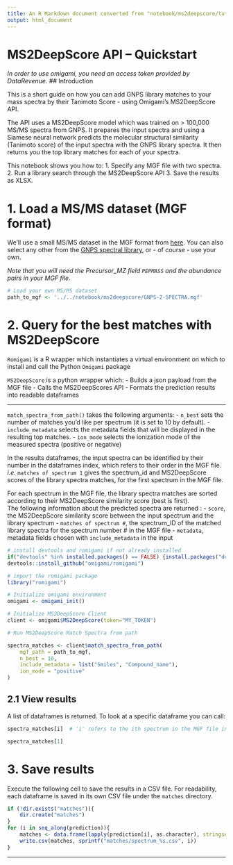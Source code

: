 ```yaml
---
title: An R Markdown document converted from "notebook/ms2deepscore/tutorial.ipynb"
output: html_document
---
```


# MS2DeepScore API – Quickstart

*In order to use omigami, you need an access token provided by DataRevenue.*
## Introduction

This is a short guide on how you can add GNPS library matches to your mass spectra by their Tanimoto Score - using Omigami's MS2DeepScore API.

The API uses a MS2DeepScore model which was trained on > 100,000 MS/MS spectra from GNPS. It prepares the input spectra and using a Siamese neural network predicts the molecular structural similarity (Tanimoto score) of the input spectra with the GNPS library spectra. It then returns you the top library matches for each of your spectra.

This notebook shows you how to:
1. Specify any MGF file with two spectra.
2. Run a library search through the MS2DeepScore API
3. Save the results as XLSX.

# 1. Load a MS/MS dataset (MGF format)

We'll use a small MS/MS dataset in the MGF format from [here](https://gnps-external.ucsd.edu/gnpslibrary/GNPS-COLLECTIONS-MISC.mgf).
You can also select any other from the [GNPS spectral library](https://gnps-external.ucsd.edu/gnpslibrary), or - of course - use your own.

*Note that you will need the Precursor_MZ field `PEPMASS` and the abundance pairs in your MGF file.*

```r
# Load your own MS/MS dataset
path_to_mgf <- '../../notebook/ms2deepscore/GNPS-2-SPECTRA.mgf'
```

# 2. Query for the best matches with MS2DeepScore
`Romigami` is a R wrapper which instantiates a virtual environment on which to install and call the Python `Omigami` package


`MS2DeepScore` is a python wrapper which:
- Builds a json payload from the MGF file
- Calls the MS2DeepScores API
- Formats the prediction results into readable dataframes

____
`match_spectra_from_path()` takes the following arguments:
- `n_best` sets the number of matches you'd like per spectrum (it is set to 10 by default).
- `include_metadata` selects the metadata fields that will be displayed in the resulting top matches.
- `ion_mode` selects the ionization mode of the measured spectra (positive or negative)

In the results dataframes, the input spectra can be identified by their number in the dataframes index, which refers to their order in the MGF file.  
*i.e.* `matches of spectrum 1` gives the spectrum_id and MS2DeepScore scores of the library spectra matches, for the first spectrum in the MGF file.

For each spectrum in the MGF file, the library spectra matches are sorted according to their MS2DeepScore similarity score (best is first).   
The following information about the predicted spectra are returned :
- `score`, the MS2DeepScore similarity score between the input spectrum and the library spectrum
- `matches of spectrum #`, the spectrum_ID of the matched library spectra for the spectrum number # in the MGF file
- `metadata`, metadata fields chosen with `include_metadata` in the input

```r
# install devtools and romigami if not already installed
if("devtools" %in% installed.packages() == FALSE) {install.packages("devtools")}
devtools::install_github("omigami/romigami")

# import the romigami package
library("romigami")
```

```r
# Initialize omigami environment
omigami <- omigami_init()
```

```r
# Initialize MS2DeepScore Client
client <- omigami$MS2DeepScore(token="MY_TOKEN")
```

```r
# Run MS2DeepScore Match Spectra from path 

spectra_matches <- client$match_spectra_from_path(
    mgf_path = path_to_mgf,
    n_best = 10,
    include_metadata = list("Smiles", "Compound_name"),
    ion_mode = "positive"
)
```

## 2.1 View results
A list of dataframes is returned. To look at a specific dataframe you can call:
```r
spectra_matches[i]  # 'i' refers to the ith spectrum in the MGF file input
```

```r
spectra_matches[1]
```

# 3. Save results

Execute the following cell to save the results in a CSV file. For readability, each dataframe is saved in its own CSV file under the `matches` directory.

```r
if (!dir.exists("matches")){
    dir.create("matches")
}
for (i in seq_along(prediction)){
    matches <- data.frame(lapply(prediction[i], as.character), stringsAsFactors=FALSE)
    write.csv(matches, sprintf("matches/spectrum_%s.csv", i))
}
```

____

